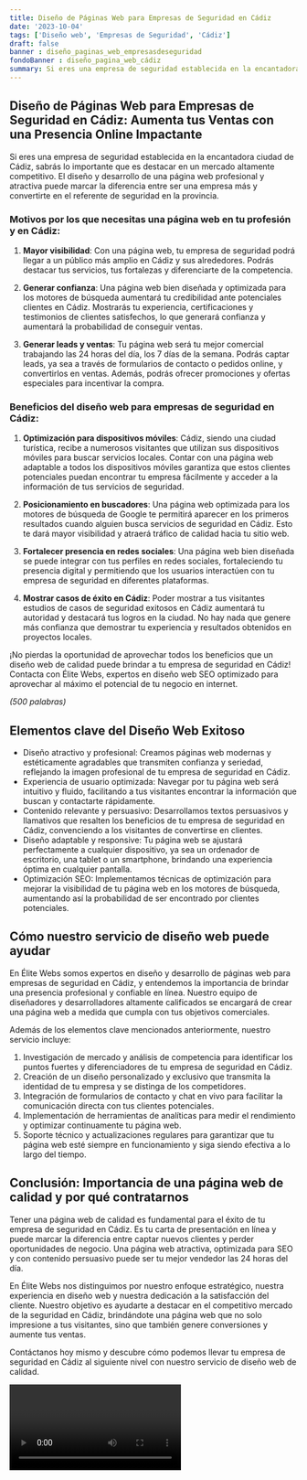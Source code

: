 ```yaml
---
title: Diseño de Páginas Web para Empresas de Seguridad en Cádiz
date: '2023-10-04'
tags: ['Diseño web', 'Empresas de Seguridad', 'Cádiz']
draft: false
banner : diseño_paginas_web_empresasdeseguridad
fondoBanner : diseño_pagina_web_cádiz
summary: Si eres una empresa de seguridad establecida en la encantadora ciudad de Cádiz, sabrás lo importante que es destacar en un mercado altamente competitivo. El diseño y desarrollo de una página web profesional y atractiva puede marcar la diferencia entre ser una empresa más y convertirte en el referente de seguridad en la provincia.
---
```


## Diseño de Páginas Web para Empresas de Seguridad en Cádiz: Aumenta tus Ventas con una Presencia Online Impactante

Si eres una empresa de seguridad establecida en la encantadora ciudad de Cádiz, sabrás lo importante que es destacar en un mercado altamente competitivo. El diseño y desarrollo de una página web profesional y atractiva puede marcar la diferencia entre ser una empresa más y convertirte en el referente de seguridad en la provincia.

### Motivos por los que necesitas una página web en tu profesión y en Cádiz:

1. **Mayor visibilidad**: Con una página web, tu empresa de seguridad podrá llegar a un público más amplio en Cádiz y sus alrededores. Podrás destacar tus servicios, tus fortalezas y diferenciarte de la competencia.

2. **Generar confianza**: Una página web bien diseñada y optimizada para los motores de búsqueda aumentará tu credibilidad ante potenciales clientes en Cádiz. Mostrarás tu experiencia, certificaciones y testimonios de clientes satisfechos, lo que generará confianza y aumentará la probabilidad de conseguir ventas.

3. **Generar leads y ventas**: Tu página web será tu mejor comercial trabajando las 24 horas del día, los 7 días de la semana. Podrás captar leads, ya sea a través de formularios de contacto o pedidos online, y convertirlos en ventas. Además, podrás ofrecer promociones y ofertas especiales para incentivar la compra.

### Beneficios del diseño web para empresas de seguridad en Cádiz:

1. **Optimización para dispositivos móviles**: Cádiz, siendo una ciudad turística, recibe a numerosos visitantes que utilizan sus dispositivos móviles para buscar servicios locales. Contar con una página web adaptable a todos los dispositivos móviles garantiza que estos clientes potenciales puedan encontrar tu empresa fácilmente y acceder a la información de tus servicios de seguridad.

2. **Posicionamiento en buscadores**: Una página web optimizada para los motores de búsqueda de Google te permitirá aparecer en los primeros resultados cuando alguien busca servicios de seguridad en Cádiz. Esto te dará mayor visibilidad y atraerá tráfico de calidad hacia tu sitio web.

3. **Fortalecer presencia en redes sociales**: Una página web bien diseñada se puede integrar con tus perfiles en redes sociales, fortaleciendo tu presencia digital y permitiendo que los usuarios interactúen con tu empresa de seguridad en diferentes plataformas.

4. **Mostrar casos de éxito en Cádiz**: Poder mostrar a tus visitantes estudios de casos de seguridad exitosos en Cádiz aumentará tu autoridad y destacará tus logros en la ciudad. No hay nada que genere más confianza que demostrar tu experiencia y resultados obtenidos en proyectos locales.

¡No pierdas la oportunidad de aprovechar todos los beneficios que un diseño web de calidad puede brindar a tu empresa de seguridad en Cádiz! Contacta con Élite Webs, expertos en diseño web SEO optimizado para aprovechar al máximo el potencial de tu negocio en internet.

*(500 palabras)*

<GifSeo />

<Cta />

## Elementos clave del Diseño Web Exitoso

- Diseño atractivo y profesional: Creamos páginas web modernas y estéticamente agradables que transmiten confianza y seriedad, reflejando la imagen profesional de tu empresa de seguridad en Cádiz.
- Experiencia de usuario optimizada: Navegar por tu página web será intuitivo y fluido, facilitando a tus visitantes encontrar la información que buscan y contactarte rápidamente.
- Contenido relevante y persuasivo: Desarrollamos textos persuasivos y llamativos que resalten los beneficios de tu empresa de seguridad en Cádiz, convenciendo a los visitantes de convertirse en clientes.
- Diseño adaptable y responsive: Tu página web se ajustará perfectamente a cualquier dispositivo, ya sea un ordenador de escritorio, una tablet o un smartphone, brindando una experiencia óptima en cualquier pantalla.
- Optimización SEO: Implementamos técnicas de optimización para mejorar la visibilidad de tu página web en los motores de búsqueda, aumentando así la probabilidad de ser encontrado por clientes potenciales.

## Cómo nuestro servicio de diseño web puede ayudar

En Élite Webs somos expertos en diseño y desarrollo de páginas web para empresas de seguridad en Cádiz, y entendemos la importancia de brindar una presencia profesional y confiable en línea. Nuestro equipo de diseñadores y desarrolladores altamente calificados se encargará de crear una página web a medida que cumpla con tus objetivos comerciales.

Además de los elementos clave mencionados anteriormente, nuestro servicio incluye:

1. Investigación de mercado y análisis de competencia para identificar los puntos fuertes y diferenciadores de tu empresa de seguridad en Cádiz.
2. Creación de un diseño personalizado y exclusivo que transmita la identidad de tu empresa y se distinga de los competidores.
3. Integración de formularios de contacto y chat en vivo para facilitar la comunicación directa con tus clientes potenciales.
4. Implementación de herramientas de analíticas para medir el rendimiento y optimizar continuamente tu página web.
5. Soporte técnico y actualizaciones regulares para garantizar que tu página web esté siempre en funcionamiento y siga siendo efectiva a lo largo del tiempo.

## Conclusión: Importancia de una página web de calidad y por qué contratarnos

Tener una página web de calidad es fundamental para el éxito de tu empresa de seguridad en Cádiz. Es tu carta de presentación en línea y puede marcar la diferencia entre captar nuevos clientes y perder oportunidades de negocio. Una página web atractiva, optimizada para SEO y con contenido persuasivo puede ser tu mejor vendedor las 24 horas del día.

En Élite Webs nos distinguimos por nuestro enfoque estratégico, nuestra experiencia en diseño web y nuestra dedicación a la satisfacción del cliente. Nuestro objetivo es ayudarte a destacar en el competitivo mercado de la seguridad en Cádiz, brindándote una página web que no solo impresione a tus visitantes, sino que también genere conversiones y aumente tus ventas.

Contáctanos hoy mismo y descubre cómo podemos llevar tu empresa de seguridad en Cádiz al siguiente nivel con nuestro servicio de diseño web de calidad.

<Video />

<CtaBot job='Empresas de Seguridad' city='Cádiz'/>

<Gmaps query='Cádiz+españa+maps' />
